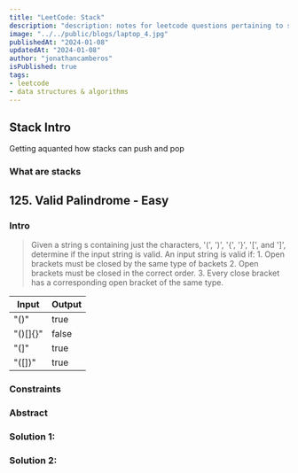 ```yaml
---
title: "LeetCode: Stack"
description: "description: notes for leetcode questions pertaining to stack problems"
image: "../../public/blogs/laptop_4.jpg"
publishedAt: "2024-01-08"
updatedAt: "2024-01-08"
author: "jonathancamberos"
isPublished: true
tags:
- leetcode
- data structures & algorithms
---
```


## Stack Intro

Getting aquanted how stacks can push and pop

### What are stacks 


## 125. Valid Palindrome - Easy

### Intro
> Given a string s containing just the characters, '(', ')', '{', '}', '[', and
> ']', determine if the input string is valid. 
> An input string is valid if: 1. Open brackets must be closed by the same type
> of backets 2. Open brackets must be closed in the correct order. 3. Every close
> bracket has a corresponding open bracket of the same type.

|  Input   | Output  |  
| -------- | ------- | 
| "()"     | true    | 
| "()[]{}" | false   |
| "(]"     | true    |
| "([])"   | true    |


### Constraints

### Abstract

### Solution 1: 

### Solution 2: 